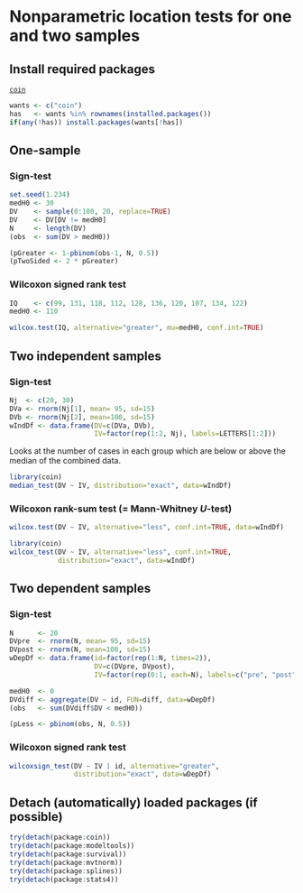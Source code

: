 Nonparametric location tests for one and two samples
=========================

Install required packages
-------------------------

[`coin`](http://cran.r-project.org/package=coin)

```r
wants <- c("coin")
has   <- wants %in% rownames(installed.packages())
if(any(!has)) install.packages(wants[!has])
```

One-sample
-------------------------

### Sign-test
    
```r
set.seed(1.234)
medH0 <- 30
DV    <- sample(0:100, 20, replace=TRUE)
DV    <- DV[DV != medH0]
N     <- length(DV)
(obs  <- sum(DV > medH0))
```

```r
(pGreater <- 1-pbinom(obs-1, N, 0.5))
(pTwoSided <- 2 * pGreater)
```

### Wilcoxon signed rank test

```r
IQ    <- c(99, 131, 118, 112, 128, 136, 120, 107, 134, 122)
medH0 <- 110
```

```r
wilcox.test(IQ, alternative="greater", mu=medH0, conf.int=TRUE)
```

Two independent samples
-------------------------

### Sign-test

```r
Nj  <- c(20, 30)
DVa <- rnorm(Nj[1], mean= 95, sd=15)
DVb <- rnorm(Nj[2], mean=100, sd=15)
wIndDf <- data.frame(DV=c(DVa, DVb),
                     IV=factor(rep(1:2, Nj), labels=LETTERS[1:2]))
```

Looks at the number of cases in each group which are below or above the median of the combined data.

```r
library(coin)
median_test(DV ~ IV, distribution="exact", data=wIndDf)
```

### Wilcoxon rank-sum test ($=$ Mann-Whitney $U$-test)

```r
wilcox.test(DV ~ IV, alternative="less", conf.int=TRUE, data=wIndDf)
```

```r
library(coin)
wilcox_test(DV ~ IV, alternative="less", conf.int=TRUE,
            distribution="exact", data=wIndDf)
```

Two dependent samples
-------------------------

### Sign-test

```r
N      <- 20
DVpre  <- rnorm(N, mean= 95, sd=15)
DVpost <- rnorm(N, mean=100, sd=15)
wDepDf <- data.frame(id=factor(rep(1:N, times=2)),
                     DV=c(DVpre, DVpost),
                     IV=factor(rep(0:1, each=N), labels=c("pre", "post")))
```

```r
medH0  <- 0
DVdiff <- aggregate(DV ~ id, FUN=diff, data=wDepDf)
(obs   <- sum(DVdiff$DV < medH0))
```

```r
(pLess <- pbinom(obs, N, 0.5))
```

### Wilcoxon signed rank test

```r
wilcoxsign_test(DV ~ IV | id, alternative="greater",
                distribution="exact", data=wDepDf)
```

Detach (automatically) loaded packages (if possible)
-------------------------

```r
try(detach(package:coin))
try(detach(package:modeltools))
try(detach(package:survival))
try(detach(package:mvtnorm))
try(detach(package:splines))
try(detach(package:stats4))
```
